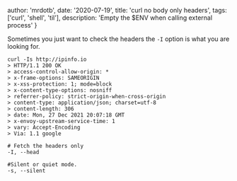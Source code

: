 

  author: 'mrdotb',
  date: '2020-07-19',
  title: 'curl no body only headers',
  tags: ['curl', 'shell', 'til'],
  description:
    'Empty the $ENV when calling external process'
}





Sometimes you just want to check the headers the `-I` option is what you are looking for.
```shell
curl -Is http://ipinfo.io
> HTTP/1.1 200 OK
> access-control-allow-origin: *
> x-frame-options: SAMEORIGIN
> x-xss-protection: 1; mode=block
> x-content-type-options: nosniff
> referrer-policy: strict-origin-when-cross-origin
> content-type: application/json; charset=utf-8
> content-length: 306
> date: Mon, 27 Dec 2021 20:07:18 GMT
> x-envoy-upstream-service-time: 1
> vary: Accept-Encoding
> Via: 1.1 google

# Fetch the headers only
-I, --head

#Silent or quiet mode.
-s, --silent
```


